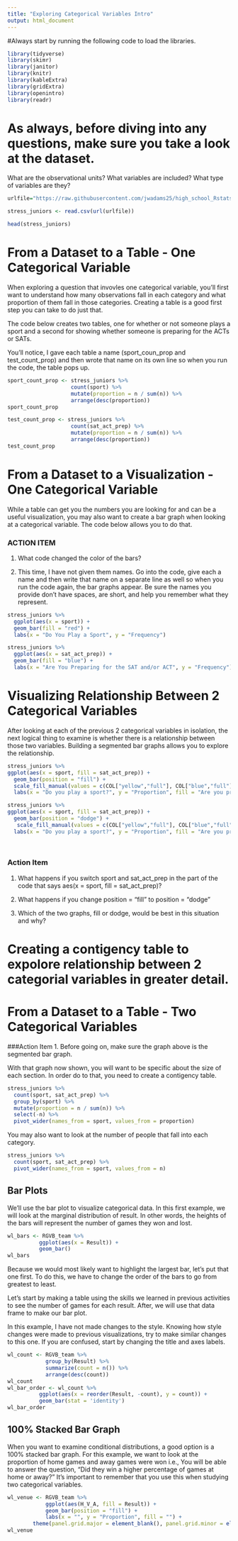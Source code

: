 ```yaml
---
title: "Exploring Categorical Variables Intro"
output: html_document
---
```

#Always start by running the following code to load the libraries. 

```r
library(tidyverse)
library(skimr)
library(janitor)
library(knitr)
library(kableExtra)
library(gridExtra)
library(openintro)
library(readr)
```

# As always, before diving into any questions, make sure you take a look at the dataset. 
What are the observational units?
What variables are included?
What type of variables are they?  

```r
urlfile="https://raw.githubusercontent.com/jwadams25/high_school_Rstats/master/Copy%20of%20How%20stressed%20are%20Rivers%20Juniors_%20-%20Sheet1.csv"

stress_juniors <- read.csv(url(urlfile))

head(stress_juniors)

```

# From a Dataset to a Table - One Categorical Variable

When exploring a question that invovles one categorical variable, you'll first want to understand how many observations fall in each category and what proportion of them fall in those categories. Creating a table is a good first step you can take to do just that. 

The code below creates two tables, one for whether or not someone plays a sport and a second for showing whether someone is preparing for the ACTs or SATs. 

You'll notice, I gave each table a name (sport_coun_prop and test_count_prop) and then wrote that name on its own line so when you run the code, the table pops up. 

```r
sport_count_prop <- stress_juniors %>%
                    count(sport) %>%
                    mutate(proportion = n / sum(n)) %>%
                    arrange(desc(proportion))
sport_count_prop

test_count_prop <- stress_juniors %>%
                    count(sat_act_prep) %>%
                    mutate(proportion = n / sum(n)) %>%
                    arrange(desc(proportion))
test_count_prop
```

# From a Dataset to a Visualization - One Categorical Variable

While a table can get you the numbers you are looking for and can be a useful visualization, you may also want to create a bar graph when looking at a categorical variable. The code below allows you to do that. 

### ACTION ITEM

1. What code changed the color of the bars? 

2. This time, I have not given them names. Go into the code, give each a name and then write that name on a separate line as well so when you run the code again, the bar graphs appear. Be sure the names you provide don't have spaces, are short, and help you remember what they represent. 

```r

stress_juniors %>%
  ggplot(aes(x = sport)) +
  geom_bar(fill = "red") + 
  labs(x = "Do You Play a Sport", y = "Frequency")

stress_juniors %>%
  ggplot(aes(x = sat_act_prep)) +
  geom_bar(fill = "blue") + 
  labs(x = "Are You Preparing for the SAT and/or ACT", y = "Frequency")

```


# Visualizing Relationship Between 2 Categorical Variables 

After looking at each of the previous 2 categorical variables in isolation, the next logical thing to examine is whether there is a relationship between those two variables. Building a segmented bar graphs allows you to explore the relationship. 

```r
stress_juniors %>%
ggplot(aes(x = sport, fill = sat_act_prep)) +
  geom_bar(position = "fill") +
  scale_fill_manual(values = c(COL["yellow","full"], COL["blue","full"])) + 
  labs(x = "Do you play a sport?", y = "Proportion", fill = "Are you prepping for the SATs or ACTs?")

stress_juniors %>%
ggplot(aes(x = sport, fill = sat_act_prep)) +
  geom_bar(position = "dodge") +
   scale_fill_manual(values = c(COL["yellow","full"], COL["blue","full"])) + 
  labs(x = "Do you play a sport?", y = "Proportion", fill = "Are you prepping for the SATs or ACTs?")

 
```
### Action Item
1. What happens if you switch sport and sat_act_prep in the part of the code that says aes(x = sport, fill = sat_act_prep)?

2. What happens if you change position = "fill" to position = "dodge"

3. Which of the two graphs, fill or dodge, would be best in this situation and why?

# Creating a contigency table to expolore relationship between 2 categorial variables in greater detail. 

# From a Dataset to a Table - Two Categorical Variables

###Action Item 
1. Before going on, make sure the graph above is the segmented bar graph. 

With that graph now shown, you will want to be specific about the size of each section. In order do to that, you need to create a contigency table. 

```r
stress_juniors %>%
  count(sport, sat_act_prep) %>% 
  group_by(sport) %>%
  mutate(proportion = n / sum(n)) %>% 
  select(-n) %>%
  pivot_wider(names_from = sport, values_from = proportion)
```

You may also want to look at the number of people that fall into each category. 

```r

stress_juniors %>% 
  count(sport, sat_act_prep) %>% 
  pivot_wider(names_from = sport, values_from = n)

```




## Bar Plots 

We'll use the bar plot to visualize categorical data. In this first example, we will look at the marginal distribution of result. In other words, the heights of the bars will represent the number of games they won and lost. 

```r
wl_bars <- RGVB_team %>%
          ggplot(aes(x = Result)) +
          geom_bar()
wl_bars
```

Because we would most likely want to highlight the largest bar, let's put that one first. To do this, we have to change the order of the bars to go from greatest to least. 

Let's start by making a table using the skills we learned in previous activities to see the number of games for each result. After, we will use that data frame to make our bar plot. 

In this example, I have not made changes to the style. Knowing how style changes were made to previous visualizations, try to make similar changes to this one. If you are confused, start by changing the title and axes labels. 

```r
wl_count <- RGVB_team %>%
            group_by(Result) %>%
            summarize(count = n()) %>%
            arrange(desc(count))
wl_count
wl_bar_order <- wl_count %>%
          ggplot(aes(x = reorder(Result, -count), y = count)) +
          geom_bar(stat = 'identity')
wl_bar_order
```

## 100% Stacked Bar Graph

When you want to examine conditional distributions, a good option is a 100% stacked bar graph. For this example, we want to look at the proportion of home games and away games were won i.e., You will be able to answer the question, "Did they win a higher percentage of games at home or away?"
It's important to remember that you use this when studying two categorical variables.

```r
wl_venue <- RGVB_team %>%
            ggplot(aes(H_V_A, fill = Result)) +
            geom_bar(position = "fill") +
            labs(x = "", y = "Proportion", fill = "") +
        theme(panel.grid.major = element_blank(), panel.grid.minor = element_blank(), panel.background = element_blank())
wl_venue
```
